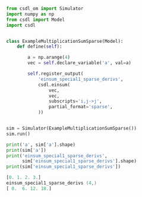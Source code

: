 ```py
from csdl_om import Simulator
import numpy as np
from csdl import Model
import csdl


class ExampleMultiplicationSumSparse(Model):
    def define(self):

        a = np.arange(4)
        vec = self.declare_variable('a', val=a)

        self.register_output(
            'einsum_special1_sparse_derivs',
            csdl.einsum(
                vec,
                vec,
                subscripts='i,j->j',
                partial_format='sparse',
            ))


sim = Simulator(ExampleMultiplicationSumSparse())
sim.run()

print('a', sim['a'].shape)
print(sim['a'])
print('einsum_special1_sparse_derivs',
      sim['einsum_special1_sparse_derivs'].shape)
print(sim['einsum_special1_sparse_derivs'])
```


```a (4,)
[0. 1. 2. 3.]
einsum_special1_sparse_derivs (4,)
[ 0.  6. 12. 18.]
```
